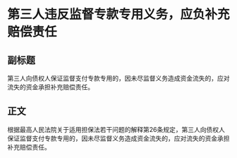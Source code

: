 # 第三人违反监督专款专用义务，应负补充赔偿责任
## 副标题
第三人向债权人保证监督支付专款专用的，因未尽监督义务造成资金流失的，应对流失的资金承担补充赔偿责任。
## 正文
根据最高人民法院关于适用担保法若干问题的解释第26条规定，第三人向债权人保证监督支付专款专用的，因未尽监督义务造成资金流失的，应对流失的资金承担补充赔偿责任。